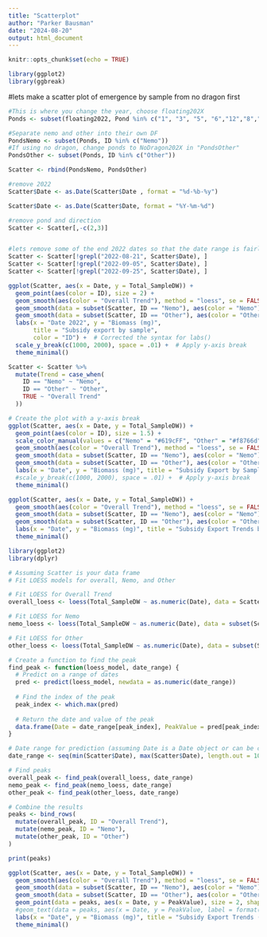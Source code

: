 ```yaml
---
title: "Scatterplot"
author: "Parker Bausman"
date: "2024-08-20"
output: html_document
---
```


```r
knitr::opts_chunk$set(echo = TRUE)
```

```r
library(ggplot2)
library(ggbreak)
```


#lets make a scatter plot of emergence by sample from no dragon first 
```r
#This is where you change the year, choose floating202X
Ponds <- subset(floating2022, Pond %in% c("1", "3", "5", "6","12","8","9"))

#Separate nemo and other into their own DF 
PondsNemo <- subset(Ponds, ID %in% c("Nemo"))
#If using no dragon, change ponds to NoDragon202X in "PondsOther"
PondsOther <- subset(Ponds, ID %in% c("Other"))

Scatter <- rbind(PondsNemo, PondsOther)

#remove 2022 
Scatter$Date <- as.Date(Scatter$Date , format = "%d-%b-%y")

Scatter$Date <- as.Date(Scatter$Date, format = "%Y-%m-%d")

#remove pond and direction 
Scatter <- Scatter[,-c(2,3)]


#lets remove some of the end 2022 dates so that the date range is fairly similar 
Scatter <- Scatter[!grepl("2022-08-21", Scatter$Date), ]
Scatter <- Scatter[!grepl("2022-09-05", Scatter$Date), ]
Scatter <- Scatter[!grepl("2022-09-25", Scatter$Date), ]
```

```r

ggplot(Scatter, aes(x = Date, y = Total_SampleDW)) + 
  geom_point(aes(color = ID), size = 2) +
  geom_smooth(aes(color = "Overall Trend"), method = "loess", se = FALSE, linetype = "solid") +  # LOESS for all points
  geom_smooth(data = subset(Scatter, ID == "Nemo"), aes(color = "Nemo"), method = "loess", se = FALSE) +  # LOESS for ID Nemo
  geom_smooth(data = subset(Scatter, ID == "Other"), aes(color = "Other"), method = "loess", se = FALSE) +  # LOESS for ID Other
  labs(x = "Date 2022", y = "Biomass (mg)", 
       title = "Subsidy export by sample",
       color = "ID") +  # Corrected the syntax for labs()
  scale_y_break(c(1000, 2000), space = .01) +  # Apply y-axis break
  theme_minimal()

```

```r
Scatter <- Scatter %>%
  mutate(Trend = case_when(
    ID == "Nemo" ~ "Nemo",
    ID == "Other" ~ "Other",
    TRUE ~ "Overall Trend"
  ))
```


```r
# Create the plot with a y-axis break
ggplot(Scatter, aes(x = Date, y = Total_SampleDW)) + 
  geom_point(aes(color = ID), size = 1.5) +
  scale_color_manual(values = c("Nemo" = "#619cFF", "Other" = "#f8766d", "Overall Trend" = "#")) +  # Custom colors
  geom_smooth(aes(color = "Overall Trend"), method = "loess", se = FALSE, linetype = "solid", color = '#00BA38') +
  geom_smooth(data = subset(Scatter, ID == "Nemo"), aes(color = "Nemo"), method = "loess", se = FALSE, color= '#619cFF') +
  geom_smooth(data = subset(Scatter, ID == "Other"), aes(color = "Other"), method = "loess", se = FALSE, color = '#f8766d') +
  labs(x = "Date", y = "Biomass (mg)", title = "Subsidy Export by Sample 2022 (No Dragonflies)", color = "ID") +
  #scale_y_break(c(1000, 2000), space = .01) +  # Apply y-axis break
  theme_minimal()
```
```r
ggplot(Scatter, aes(x = Date, y = Total_SampleDW)) + 
  geom_smooth(aes(color = "Overall Trend"), method = "loess", se = FALSE, linetype = "solid", color = '#00BA38') +  # LOESS for all points
  geom_smooth(data = subset(Scatter, ID == "Nemo"), aes(color = "Nemo"), method = "loess", se = FALSE, color = '#619cFF') +  # LOESS for ID Nemo
  geom_smooth(data = subset(Scatter, ID == "Other"), aes(color = "Other"), method = "loess", se = FALSE, color = '#f8766d') +  # LOESS for ID Other
  labs(x = "Date", y = "Biomass (mg)", title = "Subsidy Export Trends by Sample 2022", color = "ID") +
  theme_minimal()
```



```r
library(ggplot2)
library(dplyr)

# Assuming Scatter is your data frame
# Fit LOESS models for overall, Nemo, and Other

# Fit LOESS for Overall Trend
overall_loess <- loess(Total_SampleDW ~ as.numeric(Date), data = Scatter)

# Fit LOESS for Nemo
nemo_loess <- loess(Total_SampleDW ~ as.numeric(Date), data = subset(Scatter, ID == "Nemo"))

# Fit LOESS for Other
other_loess <- loess(Total_SampleDW ~ as.numeric(Date), data = subset(Scatter, ID == "Other"))

# Create a function to find the peak
find_peak <- function(loess_model, date_range) {
  # Predict on a range of dates
  pred <- predict(loess_model, newdata = as.numeric(date_range))
  
  # Find the index of the peak
  peak_index <- which.max(pred)
  
  # Return the date and value of the peak
  data.frame(Date = date_range[peak_index], PeakValue = pred[peak_index])
}

# Date range for prediction (assuming Date is a Date object or can be coerced to numeric)
date_range <- seq(min(Scatter$Date), max(Scatter$Date), length.out = 100)

# Find peaks
overall_peak <- find_peak(overall_loess, date_range)
nemo_peak <- find_peak(nemo_loess, date_range)
other_peak <- find_peak(other_loess, date_range)

# Combine the results
peaks <- bind_rows(
  mutate(overall_peak, ID = "Overall Trend"),
  mutate(nemo_peak, ID = "Nemo"),
  mutate(other_peak, ID = "Other")
)

print(peaks)

```
```r
ggplot(Scatter, aes(x = Date, y = Total_SampleDW)) + 
  geom_smooth(aes(color = "Overall Trend"), method = "loess", se = FALSE, linetype = "solid", color = '#00BA38') + 
  geom_smooth(data = subset(Scatter, ID == "Nemo"), aes(color = "Nemo"), method = "loess", se = FALSE, color = '#619cFF') + 
  geom_smooth(data = subset(Scatter, ID == "Other"), aes(color = "Other"), method = "loess", se = FALSE, color = '#f8766d') + 
  geom_point(data = peaks, aes(x = Date, y = PeakValue), size = 2, shape = 21, fill = "black") +  # Add peaks
  #geom_text(data = peaks, aes(x = Date, y = PeakValue, label = format(Date, "%m-%d")), vjust = -1, size = 3) +
  labs(x = "Date", y = "Biomass (mg)", title = "Subsidy Export Trends (date constrained) by Sample 2022", color = "ID") +
  theme_minimal()

```


